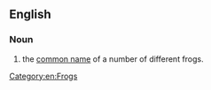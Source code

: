 ==English==
{{wikipedia}}

===Noun===
{{en-noun|head=[[painted]] [[frog]]}}

# the [[common name]] of a number of different frogs.

[[Category:en:Frogs]]